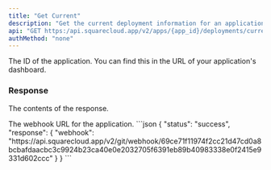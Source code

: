 ```yaml
---
title: "Get Current"
description: "Get the current deployment information for an application."
api: "GET https:/api.squarecloud.app/v2/apps/{app_id}/deployments/current"
authMethod: "none"
---
```



<Authorization />

<ParamField path="app_id" type="string" placeholder="Application ID" required>
  The ID of the application. You can find this in the URL of your application's dashboard.
</ParamField>

### Response

<Status />

<ResponseField name="response" type="object">

The contents of the response.

<Expandable title="Toggle object">

<ResponseField name="webhook" type="string">
  The webhook URL for the application.
</ResponseField>

</Expandable>

</ResponseField>


<ResponseExample>
```json
{
    "status": "success",
    "response": {
        "webhook": "https://api.squarecloud.app/v2/git/webhook/69ce71f11974f2cc21d47cd0a8bcbafdaacbc3c9924b23ca40e0e2032705f6391eb89b40983338e0f2415e9331d602ccc"
    }
}
```
</ResponseExample>